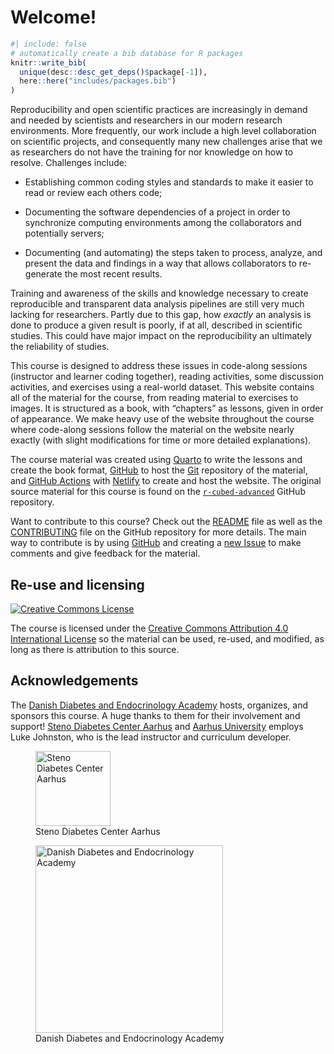 # Welcome! {.unnumbered}

```r
#| include: false
# automatically create a bib database for R packages
knitr::write_bib(
  unique(desc::desc_get_deps()$package[-1]),
  here::here("includes/packages.bib")
)
```

Reproducibility and open scientific practices are increasingly in demand
and needed by scientists and researchers in our modern research
environments. More frequently, our work include a high level
collaboration on scientific projects, and consequently many new
challenges arise that we as researchers do not have the training for nor
knowledge on how to resolve. Challenges include:

-   Establishing common coding styles and standards to make it easier to
    read or review each others code;

-   Documenting the software dependencies of a project in order to
    synchronize computing environments among the collaborators and
    potentially servers;

-   Documenting (and automating) the steps taken to process, analyze,
    and present the data and findings in a way that allows collaborators
    to re-generate the most recent results.

Training and awareness of the skills and knowledge necessary to create
reproducible and transparent data analysis pipelines are still very much
lacking for researchers. Partly due to this gap, how *exactly* an
analysis is done to produce a given result is poorly, if at all,
described in scientific studies. This could have major impact on the
reproducibility an ultimately the reliability of studies.

This course is designed to address these issues in code-along sessions
(instructor and learner coding together), reading activities, some
discussion activities, and exercises using a real-world dataset. This
website contains all of the material for the course, from reading
material to exercises to images. It is structured as a book, with
"chapters" as lessons, given in order of appearance. We make heavy use
of the website throughout the course where code-along sessions follow
the material on the website nearly exactly (with slight modifications
for time or more detailed explanations).

The course material was created using [Quarto](https://quarto.org/) to
write the lessons and create the book format,
[GitHub](https://github.com/) to host the [Git](https://git-scm.com/)
repository of the material, and [GitHub
Actions](https://github.com/features/actions) with
[Netlify](https://www.netlify.com/) to create and host the website. The
original source material for this course is found on the
[`r-cubed-advanced`](https://github.com/rostools/r-cubed-advanced)
GitHub repository.

Want to contribute to this course? Check out the
[README](https://github.com/rostools/r-cubed-advanced/blob/main/README.md)
file as well as the
[CONTRIBUTING](https://github.com/rostools/r-cubed-advanced/blob/main/CONTRIBUTING.md)
file on the GitHub repository for more details. The main way to
contribute is by using [GitHub](https://github.com/) and creating a [new
Issue](https://github.com/rostools/r-cubed-advanced/issues/new) to make
comments and give feedback for the material.

## Re-use and licensing {#licensing}

<a rel="license" href="http://creativecommons.org/licenses/by/4.0/"><img src="https://i.creativecommons.org/l/by/4.0/80x15.png" alt="Creative Commons License" style="border-width:0"/></a>

The course is licensed under the [Creative Commons Attribution 4.0
International License](https://creativecommons.org/licenses/by/4.0/) so
the material can be used, re-used, and modified, as long as there is
attribution to this source.

## Acknowledgements

The [Danish Diabetes and Endocrinology Academy](https://www.ddeacademy.dk/)
hosts, organizes, and sponsors this course. A huge thanks to them for
their involvement and support! [Steno Diabetes Center
Aarhus](https://www.stenoaarhus.dk/) and [Aarhus
University](https://au.dk) employs Luke Johnston, who is the lead
instructor and curriculum developer.

::: layout-ncol="2"
![Steno Diabetes Center Aarhus](images/logo-sdca.png){width="120px"}

![Danish Diabetes and Endocrinology
Academy](images/logo-ddea.svg){width="300px"}
:::

